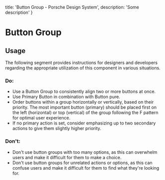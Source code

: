 
  title: 'Button Group - Porsche Design System',
  description: 'Some description'
}

# Button Group <ComponentStatus tagName="p-button-group"></ComponentStatus>

## Usage

The following segment provides instructions for designers and developers regarding the appropriate utilization of this
component in various situations.

### Do:

- Use a Button Group to consistently align two or more buttons at once.
- Use Primary Button in combination with Button pure.
- Order buttons within a group horizontally or vertically, based on their priority. The most important button (primary)
should be placed first on the left (horizontal) or top (vertical) of the group following the F pattern for optimal
user experience.
- If no primary action is set, consider emphasizing up to two secondary actions to give them slightly higher priority.

### Don't:

- Don't use button groups with too many options, as this can overwhelm users and make it difficult for them to make a
choice.
- Don't use button groups for unrelated actions or options, as this can confuse users and make it difficult for them to
find what they're looking for.